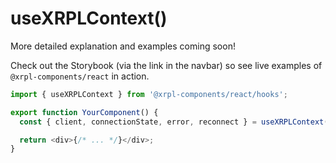 # useXRPLContext()

More detailed explanation and examples coming soon!

Check out the Storybook (via the link in the navbar) so see live examples of `@xrpl-components/react` in action.

```js
import { useXRPLContext } from '@xrpl-components/react/hooks';

export function YourComponent() {
  const { client, connectionState, error, reconnect } = useXRPLContext();

  return <div>{/* ... */}</div>;
}
```
